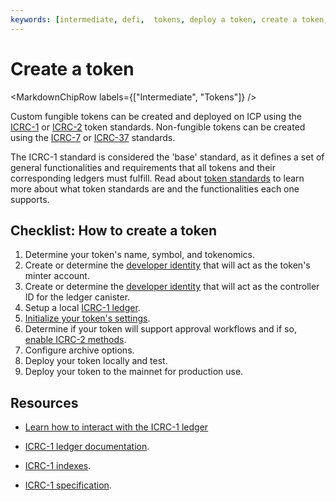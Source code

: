 ```yaml
---
keywords: [intermediate, defi,  tokens, deploy a token, create a token, icrc1]
---
```



# Create a token

<MarkdownChipRow labels={["Intermediate", "Tokens"]} />

Custom fungible tokens can be created and deployed on ICP using the [ICRC-1](https://github.com/dfinity/ICRC-1/tree/main/standards/ICRC-1) or [ICRC-2](https://github.com/dfinity/ICRC-1/tree/main/standards/ICRC-2) token standards. Non-fungible tokens can be created using the [ICRC-7](https://github.com/dfinity/ICRC/tree/main/ICRCs/ICRC-7) or [ICRC-37](https://github.com/dfinity/ICRC/tree/main/ICRCs/ICRC-37) standards.

The ICRC-1 standard is considered the 'base' standard, as it defines a set of general functionalities and requirements that all tokens and their corresponding ledgers must fulfill. Read about [token standards](/docs/defi/token-standards/) to learn more about what token standards are and the functionalities each one supports.

## Checklist: How to create a token

1. Determine your token's name, symbol, and tokenomics.
2. Create or determine the [developer identity](/docs/building-apps/getting-started/identities) that will act as the token's minter account.
3. Create or determine the [developer identity](/docs/building-apps/getting-started/identities) that will act as the controller ID for the ledger canister.
4. Setup a local [ICRC-1 ledger](/docs/defi/token-ledgers/setup/icrc1_ledger_setup).
5. [Initialize your token's settings](/docs/defi/token-ledgers/usage/icrc1_ledger_usage).
6. Determine if your token will support approval workflows and if so, [enable ICRC-2 methods](/docs/defi/token-ledgers/usage/icrc1_ledger_usage#ICRC2).
7. Configure archive options.
8. Deploy your token locally and test.
9. Deploy your token to the mainnet for production use.

## Resources

- [Learn how to interact with the ICRC-1 ledger](./token-ledgers/usage/icrc1_ledger_usage.mdx)

- [ICRC-1 ledger documentation](/docs/defi/token-ledgers/setup/icrc1_ledger_setup).

- [ICRC-1 indexes](/docs/defi/token-indexes/).

- [ICRC-1 specification](https://github.com/dfinity/ICRC-1).
